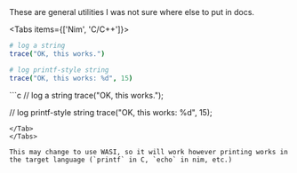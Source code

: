 
<Callout emoji="🤷">
These are general utilities I was not sure where else to put in docs.
</Callout>


<Tabs items={['Nim', 'C/C++']}>
<Tab>
```nim
# log a string
trace("OK, this works.")

# log printf-style string
trace("OK, this works: %d", 15)
```
</Tab>
<Tab>
```c
// log a string
trace("OK, this works.");

// log printf-style string
trace("OK, this works: %d", 15);
```
</Tab>
</Tabs>

This may change to use WASI, so it will work however printing works in the target language (`printf` in C, `echo` in nim, etc.)
